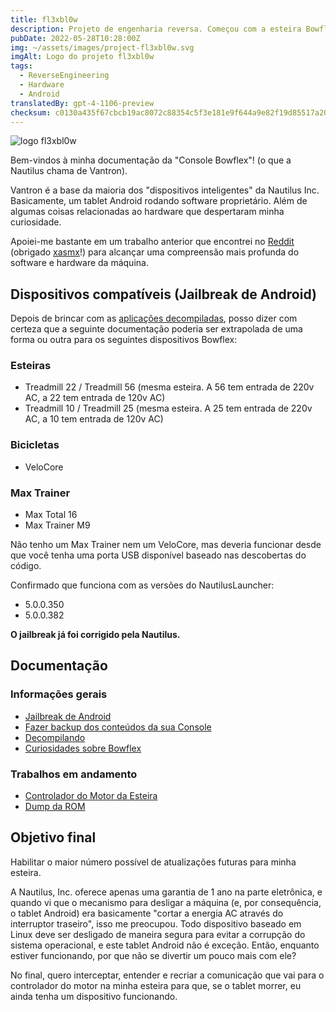 ```yaml
---
title: fl3xbl0w
description: Projeto de engenharia reversa. Começou com a esteira Bowflex Treadmill 22, mas acabou se generalizando para qualquer máquina com Android vendida pela Nautilus Inc. (Nautilus, Bowflex, Schwinn).
pubDate: 2022-05-28T10:28:00Z
img: ~/assets/images/project-fl3xbl0w.svg
imgAlt: Logo do projeto fl3xbl0w
tags:
  - ReverseEngineering
  - Hardware
  - Android
translatedBy: gpt-4-1106-preview
checksum: c0130a435f67cbcb19ac8072c88354c5f3e181e9f644a9e82f19d85517a20d2f
---
```



<Image src={HeaderImage} alt="logo fl3xbl0w" format="webp" width={800} />

Bem-vindos à minha documentação da "Console Bowflex"! (o que a Nautilus chama de Vantron).

Vantron é a base da maioria dos "dispositivos inteligentes" da Nautilus Inc. Basicamente, um tablet Android rodando software proprietário. Além de algumas coisas relacionadas ao hardware que despertaram minha curiosidade.

Apoiei-me bastante em um trabalho anterior que encontrei no [Reddit](https://www.reddit.com/r/Bowflex/comments/mi8wdo/unlocking_bowflex_velocore/) (obrigado [xasmx](https://www.reddit.com/user/xasmx/)!) para alcançar uma compreensão mais profunda do software e hardware da máquina.

## Dispositivos compatíveis (Jailbreak de Android)

Depois de brincar com as <a href="/pt/projects/fl3xbl0w/decompiling" target="_self">aplicações decompiladas</a>, posso dizer com certeza que a seguinte documentação poderia ser extrapolada de uma forma ou outra para os seguintes dispositivos Bowflex:

### Esteiras

- Treadmill 22 / Treadmill 56 (mesma esteira. A 56 tem entrada de 220v AC, a 22 tem entrada de 120v AC)
- Treadmill 10 / Treadmill 25 (mesma esteira. A 25 tem entrada de 220v AC, a 10 tem entrada de 120v AC)

### Bicicletas

- VeloCore

### Max Trainer

- Max Total 16
- Max Trainer M9

Não tenho um Max Trainer nem um VeloCore, mas deveria funcionar desde que você tenha uma porta USB disponível baseado nas descobertas do código.

Confirmado que funciona com as versões do NautilusLauncher:

- 5.0.0.350
- 5.0.0.382

**O jailbreak já foi corrigido pela Nautilus.**

## Documentação

### Informações gerais

- <a href="/pt/projects/fl3xbl0w/jailbreak" target="_self">
    Jailbreak de Android
  </a>
- <a href="/pt/projects/fl3xbl0w/backup" target="_self">
    Fazer backup dos conteúdos da sua Console
  </a>
- <a href="/pt/projects/fl3xbl0w/decompiling" target="_self">
    Decompilando
  </a>
- <a href="/pt/projects/fl3xbl0w/quirks" target="_self">
    Curiosidades sobre Bowflex
  </a>

### Trabalhos em andamento

- <a href="/pt/projects/fl3xbl0w/treadmotor" target="_self">
    Controlador do Motor da Esteira
  </a>
- <a href="/pt/projects/fl3xbl0w/romdump" target="_self">
    Dump da ROM
  </a>

## Objetivo final

Habilitar o maior número possível de atualizações futuras para minha esteira.

A Nautilus, Inc. oferece apenas uma garantia de 1 ano na parte eletrônica, e quando vi que o mecanismo para desligar a máquina (e, por consequência, o tablet Android) era basicamente "cortar a energia AC através do interruptor traseiro", isso me preocupou. Todo dispositivo baseado em Linux deve ser desligado de maneira segura para evitar a corrupção do sistema operacional, e este tablet Android não é exceção. Então, enquanto estiver funcionando, por que não se divertir um pouco mais com ele?

No final, quero interceptar, entender e recriar a comunicação que vai para o controlador do motor na minha esteira para que, se o tablet morrer, eu ainda tenha um dispositivo funcionando.

